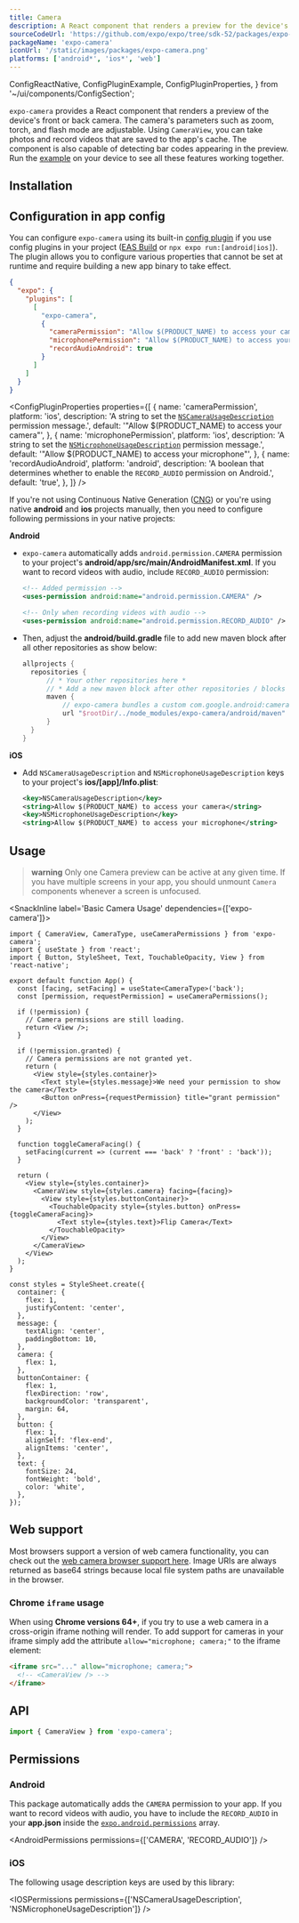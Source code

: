 ```yaml
---
title: Camera
description: A React component that renders a preview for the device's front or back camera.
sourceCodeUrl: 'https://github.com/expo/expo/tree/sdk-52/packages/expo-camera'
packageName: 'expo-camera'
iconUrl: '/static/images/packages/expo-camera.png'
platforms: ['android*', 'ios*', 'web']
---
```


  ConfigReactNative,
  ConfigPluginExample,
  ConfigPluginProperties,
} from '~/ui/components/ConfigSection';

`expo-camera` provides a React component that renders a preview of the device's front or back camera. The camera's parameters such as zoom, torch, and flash mode are adjustable. Using `CameraView`, you can take photos and record videos that are saved to the app's cache. The component is also capable of detecting bar codes appearing in the preview. Run the [example](#usage) on your device to see all these features working together.

## Installation

<APIInstallSection />

## Configuration in app config

You can configure `expo-camera` using its built-in [config plugin](/config-plugins/introduction/) if you use config plugins in your project ([EAS Build](/build/introduction) or `npx expo run:[android|ios]`). The plugin allows you to configure various properties that cannot be set at runtime and require building a new app binary to take effect.

<ConfigPluginExample>

```json app.json
{
  "expo": {
    "plugins": [
      [
        "expo-camera",
        {
          "cameraPermission": "Allow $(PRODUCT_NAME) to access your camera",
          "microphonePermission": "Allow $(PRODUCT_NAME) to access your microphone",
          "recordAudioAndroid": true
        }
      ]
    ]
  }
}
```

</ConfigPluginExample>

<ConfigPluginProperties
  properties={[
    {
      name: 'cameraPermission',
      platform: 'ios',
      description: 'A string to set the [`NSCameraUsageDescription`](#ios) permission message.',
      default: '"Allow $(PRODUCT_NAME) to access your camera"',
    },
    {
      name: 'microphonePermission',
      platform: 'ios',
      description: 'A string to set the [`NSMicrophoneUsageDescription`](#ios) permission message.',
      default: '"Allow $(PRODUCT_NAME) to access your microphone"',
    },
    {
      name: 'recordAudioAndroid',
      platform: 'android',
      description:
        'A boolean that determines whether to enable the `RECORD_AUDIO` permission on Android.',
      default: 'true',
    },
  ]}
/>

<ConfigReactNative>

If you're not using Continuous Native Generation ([CNG](/workflow/continuous-native-generation/)) or you're using native **android** and **ios** projects manually, then you need to configure following permissions in your native projects:

**Android**

- `expo-camera` automatically adds `android.permission.CAMERA` permission to your project's **android/app/src/main/AndroidManifest.xml**. If you want to record videos with audio, include `RECORD_AUDIO` permission:

  ```xml
  <!-- Added permission -->
  <uses-permission android:name="android.permission.CAMERA" />

  <!-- Only when recording videos with audio -->
  <uses-permission android:name="android.permission.RECORD_AUDIO" />
  ```

- Then, adjust the **android/build.gradle** file to add new maven block after all other repositories as show below:

  ```groovy
  allprojects {
    repositories {
        // * Your other repositories here *
        // * Add a new maven block after other repositories / blocks *
        maven {
            // expo-camera bundles a custom com.google.android:cameraview
            url "$rootDir/../node_modules/expo-camera/android/maven"
        }
    }
  }
  ```

**iOS**

- Add `NSCameraUsageDescription` and `NSMicrophoneUsageDescription` keys to your project's **ios/[app]/Info.plist**:

  ```xml
  <key>NSCameraUsageDescription</key>
  <string>Allow $(PRODUCT_NAME) to access your camera</string>
  <key>NSMicrophoneUsageDescription</key>
  <string>Allow $(PRODUCT_NAME) to access your microphone</string>
  ```

</ConfigReactNative>

## Usage

> **warning** Only one Camera preview can be active at any given time. If you have multiple screens in your app, you should unmount `Camera` components whenever a screen is unfocused.

<SnackInline label='Basic Camera Usage' dependencies={['expo-camera']}>

```tsx
import { CameraView, CameraType, useCameraPermissions } from 'expo-camera';
import { useState } from 'react';
import { Button, StyleSheet, Text, TouchableOpacity, View } from 'react-native';

export default function App() {
  const [facing, setFacing] = useState<CameraType>('back');
  const [permission, requestPermission] = useCameraPermissions();

  if (!permission) {
    // Camera permissions are still loading.
    return <View />;
  }

  if (!permission.granted) {
    // Camera permissions are not granted yet.
    return (
      <View style={styles.container}>
        <Text style={styles.message}>We need your permission to show the camera</Text>
        <Button onPress={requestPermission} title="grant permission" />
      </View>
    );
  }

  function toggleCameraFacing() {
    setFacing(current => (current === 'back' ? 'front' : 'back'));
  }

  return (
    <View style={styles.container}>
      <CameraView style={styles.camera} facing={facing}>
        <View style={styles.buttonContainer}>
          <TouchableOpacity style={styles.button} onPress={toggleCameraFacing}>
            <Text style={styles.text}>Flip Camera</Text>
          </TouchableOpacity>
        </View>
      </CameraView>
    </View>
  );
}

const styles = StyleSheet.create({
  container: {
    flex: 1,
    justifyContent: 'center',
  },
  message: {
    textAlign: 'center',
    paddingBottom: 10,
  },
  camera: {
    flex: 1,
  },
  buttonContainer: {
    flex: 1,
    flexDirection: 'row',
    backgroundColor: 'transparent',
    margin: 64,
  },
  button: {
    flex: 1,
    alignSelf: 'flex-end',
    alignItems: 'center',
  },
  text: {
    fontSize: 24,
    fontWeight: 'bold',
    color: 'white',
  },
});
```

</SnackInline>

## Web support

Most browsers support a version of web camera functionality, you can check out the [web camera browser support here](https://caniuse.com/#feat=stream). Image URIs are always returned as base64 strings because local file system paths are unavailable in the browser.

### Chrome `iframe` usage

When using **Chrome versions 64+**, if you try to use a web camera in a cross-origin iframe nothing will render. To add support for cameras in your iframe simply add the attribute `allow="microphone; camera;"` to the iframe element:

```html
<iframe src="..." allow="microphone; camera;">
  <!-- <CameraView /> -->
</iframe>
```

## API

```js
import { CameraView } from 'expo-camera';
```

<APISection packageName="expo-camera" apiName="Camera" exposeAllClassPropsInSidebar />

## Permissions

### Android

This package automatically adds the `CAMERA` permission to your app. If you want to record videos with audio, you have to include the `RECORD_AUDIO` in your **app.json** inside the [`expo.android.permissions`](/versions/latest/config/app/#permissions) array.

<AndroidPermissions permissions={['CAMERA', 'RECORD_AUDIO']} />

### iOS

The following usage description keys are used by this library:

<IOSPermissions permissions={['NSCameraUsageDescription', 'NSMicrophoneUsageDescription']} />
